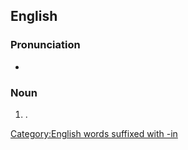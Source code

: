 ==English==

===Pronunciation===
* {{a|GA}} {{IPA|en|/ɹɪˈfæm.pɪn/}}

===Noun===
{{en-noun|~}}

# {{lb|en|pharmaceutical drug}} {{alt form|en|rifampicin|from=US}}.

[[Category:English words suffixed with -in]]